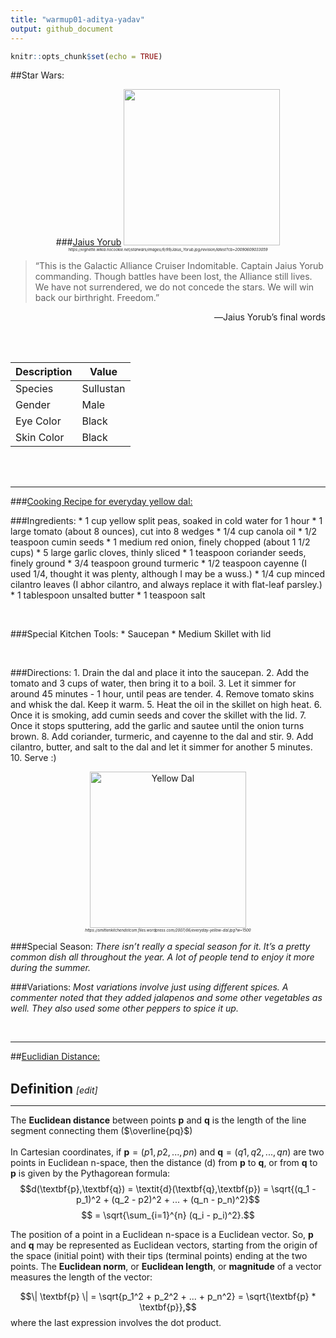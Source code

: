 ```yaml
---
title: "warmup01-aditya-yadav"
output: github_document
---
```


```r
knitr::opts_chunk$set(echo = TRUE)
```
<style type="text/css">
.center {
  text-align: center;
}
.right {
  text-align: right;
}
</style>
##Star Wars:
<div class="center">
###[Jaius Yorub](https://starwars.fandom.com/wiki/Jaius_Yorub)
![](https://vignette.wikia.nocookie.net/starwars/images/9/99/Jaius_Yorub.jpg/revision/latest?cb=20090609033059){width=250px}
<br>
<h12 style="font-size:6px"><i>https://vignette.wikia.nocookie.net/starwars/images/9/99/Jaius_Yorub.jpg/revision/latest?cb=20090609033059</i></h12>
</div>


> "This is the Galactic Alliance Cruiser Indomitable. Captain Jaius Yorub commanding. Though battles have been lost, the Alliance still lives. We have not surrendered, we do not concede the stars. We will win back our birthright. Freedom."

<div class="right">
―Jaius Yorub's final words
</div>

<br/>
<br/>

Description | Value
------------- | -------------
Species | Sullustan
Gender | Male
Eye Color | Black
Skin Color | Black

<br/>
<br/>
<hr>
###[Cooking Recipe for everyday yellow dal:](https://smittenkitchen.com/2007/06/everyday-yellow-dal/)


###Ingredients:
* 1 cup yellow split peas, soaked in cold water for 1 hour
* 1 large tomato (about 8 ounces), cut into 8 wedges
* 1/4 cup canola oil
* 1/2 teaspoon cumin seeds
* 1 medium red onion, finely chopped (about 1 1/2 cups)
* 5 large garlic cloves, thinly sliced
* 1 teaspoon coriander seeds, finely ground
* 3/4 teaspoon ground turmeric
* 1/2 teaspoon cayenne (I used 1/4, thought it was plenty, although I may be a wuss.)
* 1/4 cup minced cilantro leaves (I abhor cilantro, and always replace it with flat-leaf parsley.)
* 1 tablespoon unsalted butter
* 1 teaspoon salt

<br />

###Special Kitchen Tools:
* Saucepan
* Medium Skillet with lid

<br />

###Directions:
1. Drain the dal and place it into the saucepan.
2. Add the tomato and 3 cups of water, then bring it to a boil.
3. Let it simmer for around 45 minutes - 1 hour, until peas are tender.
4. Remove tomato skins and whisk the dal. Keep it warm.
5. Heat the oil in the skillet on high heat.
6. Once it is smoking, add cumin seeds and cover the skillet with the lid.
7. Once it stops sputtering, add the garlic and sautee until the onion turns brown.
8. Add coriander, turmeric, and cayenne to the dal and stir.
9. Add cilantro, butter, and salt to the dal and let it simmer for another 5 minutes.
10. Serve :)

<div class="center">
![Yellow Dal](https://smittenkitchendotcom.files.wordpress.com/2007/06/everyday-yellow-dal.jpg?w=1500){width=250px}
<br>
<h12 style="font-size:6px"><i>https://smittenkitchendotcom.files.wordpress.com/2007/06/everyday-yellow-dal.jpg?w=1500</i></h12>

</div>

###Special Season:
*There isn't really a special season for it. It's a pretty common dish all throughout the year. A lot of people tend to enjoy it more during the summer.*

###Variations:
*Most variations involve just using different spices. A commenter noted that they added jalapenos and some other vegetables as well. They also used some other peppers to spice it up.*

<br />
<hr>
##[Euclidian Distance:](https://en.wikipedia.org/wiki/Euclidean_distance#Definition)

<br>
<h2 style="display:inline;">Definition</h2> <h6 style="display:inline;">[edit]</h6>
<hr>
The **Euclidean distance** between points **p** and **q** is the length of the line segment connecting them ($\overline{pq}$)
<br>
<br>
In Cartesian coordinates, if $\textbf{p} = (p1, p2,..., pn)$ and $\textbf{q} = (q1, q2,..., qn)$ are two points in Euclidean n-space, then the distance (d) from **p** to **q**, or from **q** to **p** is given by the Pythagorean formula:
$$d(\textbf{p},\textbf{q}) = \textit{d}(\textbf{q},\textbf{p}) = \sqrt{(q_1 - p_1)^2 + (q_2 - p2)^2 + ... + (q_n - p_n)^2}$$
$$ = \sqrt{\sum_{i=1}^{n} (q_i - p_i)^2}.$$

The position of a point in a Euclidean n-space is a Euclidean vector. So, **p** and **q** may be represented as Euclidean vectors, starting from the origin of the space (initial point) with their tips (terminal points) ending at the two points. The **Euclidean norm**, or **Euclidean length**, or **magnitude** of a vector measures the length of the vector:

$$\| \textbf{p} \| = \sqrt{p_1^2 + p_2^2 + ... + p_n^2} = \sqrt{\textbf{p} * \textbf{p}},$$
where the last expression involves the dot product.
